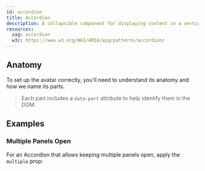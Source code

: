 ```yaml
---
id: accordion
title: Accordion
description: A collapsible component for displaying content in a vertical stack.
resources:
  zag: accordion
  w3c: https://www.w3.org/WAI/ARIA/apg/patterns/accordion/
---
```


<ComponentPreview />

## Anatomy

To set up the avatar correctly, you'll need to understand its anatomy and how we
name its parts.

> Each part includes a `data-part` attribute to help identify them in the DOM.

<Anatomy id="accordion" />

## Examples

### Multiple Panels Open

For an Accordion that allows keeping multiple panels open, apply the `multiple`
prop:

<Example id="accordion/multiple" />